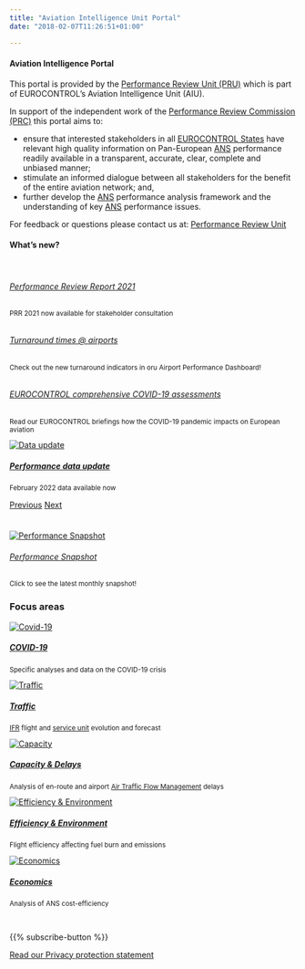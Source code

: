 ```yaml
---
title: "Aviation Intelligence Unit Portal"
date: "2018-02-07T11:26:51+01:00"

---
```


<div class="container">
<div class="row">
<div class="col-sm-6"><h4>Aviation Intelligence Portal</h4>
This portal is provided by the [Performance Review Unit (PRU)](/about/us/) which is part of EUROCONTROL's Aviation Intelligence Unit (AIU). 

In support of the independent work of the [Performance Review Commission (PRC)](/about/prc/) this portal aims to:

* ensure that interested stakeholders in all [EUROCONTROL States](/definition/eurocontrol-area/) have relevant high quality information on Pan-European [ANS](/acronym/ans/) performance readily available in a transparent, accurate, clear, complete and unbiased manner;
* stimulate an informed dialogue between all stakeholders for the benefit of the entire aviation network; and,
* further develop the [ANS](/acronym/ans/) performance analysis framework and the understanding of key [ANS](/acronym/ans/) performance issues.

For feedback or questions please contact us at:
[Performance Review Unit](mailto:PRU-Support@eurocontrol.int)
</div>

<div class="col-sm-4"><h4>What's new?</h4><br>
<div id="carouselExampleFade" class="carousel slide carousel-fade" data-ride="carousel">
<div class="carousel-inner">

<div class="carousel-item active"><div class="card  border-0"><a href="https://www.eurocontrol.int/publication/draft-performance-review-report-prr-2021-consultation" target="_blank"><img class="card-img-top" src="/images/prc/prr2021_consultation.png" alt=""><div class="card-body"><h6 class="card-title">Performance Review Report 2021</h6></a><small><p class="card-text">
PRR 2021 now available for stakeholder consultation</p></small></div></div></div>

<div class="carousel-item"><div class="card  border-0"><a href="/dashboard/stakeholder/airport/db/"><img class="card-img-top" src="/images/landing/apt_pic.png" alt=""><div class="card-body"><h6 class="card-title">Turnaround times @ airports</h6></a><small><p class="card-text">
Check out the new turnaround indicators in oru Airport Performance Dashboard!</p></small></div></div></div>

<div class="carousel-item"><div class="card  border-0"><a href="https://www.eurocontrol.int/publication/eurocontrol-comprehensive-aviation-assessment-covid-19s-impact-european-air-traffic" target="_blank" ><img class="card-img-top" src="/images/landing/eca.png" alt=""><div class="card-body"><h6 class="card-title">EUROCONTROL comprehensive COVID-19 assessments</h6></a><small><p class="card-text">
Read our EUROCONTROL briefings how the COVID-19 pandemic impacts on European aviation</p></small></div></div></div>

<div class="carousel-item"><div class="card  border-0"><a href="/data/"><img class="card-img-top"  src="/images/landing/data_icon.jpg" alt="Data update"><div class="card-body"><h5 class="card-title">Performance data update</h5></a><small><p class="card-text">February 2022 data available now</p></small></div></div></div>

</div>

<a class="carousel-control-prev" href="#carouselExampleFade" role="button" data-slide="prev"><span class="carousel-control-prev-icon" aria-hidden="true"></span><span class="sr-only">Previous</span></a>
<a class="carousel-control-next" href="#carouselExampleFade" role="button" data-slide="next"><span class="carousel-control-next-icon" aria-hidden="true"></span><span class="sr-only">Next</span></a>
</div>
</div>

<div class="col-sm-2"><h4></h4><br>
<div class="card bg-light text-center border-0"><a href="https://www.eurocontrol.int/Economics/BalancedScorecard.html">
  <img class="card-img-top" src="/images/landing/ectl_int_db.png" alt="Performance Snapshot"><br>
  <div class="card-body"><h6 class="card-title">Performance Snapshot</h6></a><small><p class="card-text">Click to see the latest monthly snapshot!</p></small>
  </div>
</div>
</div>
</div>
 
### Focus areas
<!-- cards with Key Performance Areas -->
<div class="container">
<div class="row">
<div class="card-deck">
<div class="card"><a href="/covid">
  <img class="card-img-top" src="/images/landing/covid_icon.jpg" alt="Covid-19">
  <div class="card-body"><h5 class="card-title">COVID-19</h5></a><small><p class="card-text">Specific analyses and data on the COVID-19 crisis</p></small>
  </div>
</div>
<div class="card"><a href="/traffic">
  <img class="card-img-top" src="/images/landing/ectl_traff_th.jpg" alt="Traffic">
  <div class="card-body"><h5 class="card-title">Traffic</h5></a><small><p class="card-text">[IFR](/acronym/ifr/) flight and [service unit](/acronym/su/) evolution and forecast </p></small>
  </div>
</div>
<div class="card"><a href="/capacity">
  <img class="card-img-top" src="/images/landing/ectl_cap_th.jpg" alt="Capacity">
  <div class="card-body"><h5 class="card-title">Capacity & Delays</h5></a><small><p class="card-text">Analysis of en-route and airport [Air Traffic Flow Management](/acronym/atfm/) delays</p></small>
  </div>
</div>
<div class="card"><a href="/efficiency">
  <img class="card-img-top" src="/images/landing/ectl_env_th.jpg" alt="Efficiency & Environment">
  <div class="card-body"><h5 class="card-title">Efficiency & Environment</h5></a><small><p class="card-text">Flight efficiency affecting fuel burn and emissions</p></small>
  </div>
</div>
<div class="card"><a href="/economics">
  <img class="card-img-top" src="/images/landing/ectl_cef_th.jpg" alt="Economics">
  <div class="card-body"><h5 class="card-title">Economics</h5></a><small><p class="card-text">Analysis of ANS cost-efficiency</p></small>
  </div>
</div>
</div>
</div>
</div>

<br>
<div class="container text-center">
{{% subscribe-button %}}

[Read our Privacy protection statement](/about/privacy/)
</div>

[ectl_daily]: https://www.eurocontrol.int/Economics/DailyTrafficVariation "Daily traffic updates"
[ectlweb]: https://www.eurocontrol.int/ "EUROCONTROL web page"

<style type="text/css">
.img-responsive {
    margin: 0 auto;
    max-width: 75%
}

.resp-container {
    position: relative;
    overflow: hidden;
    padding-top: 50.0%;
}

.resp-iframe {
    position: absolute;
    top: 0;
    left: 0;
    width: 100%;
    height: 110%;
    border: 0;
}
</style>

